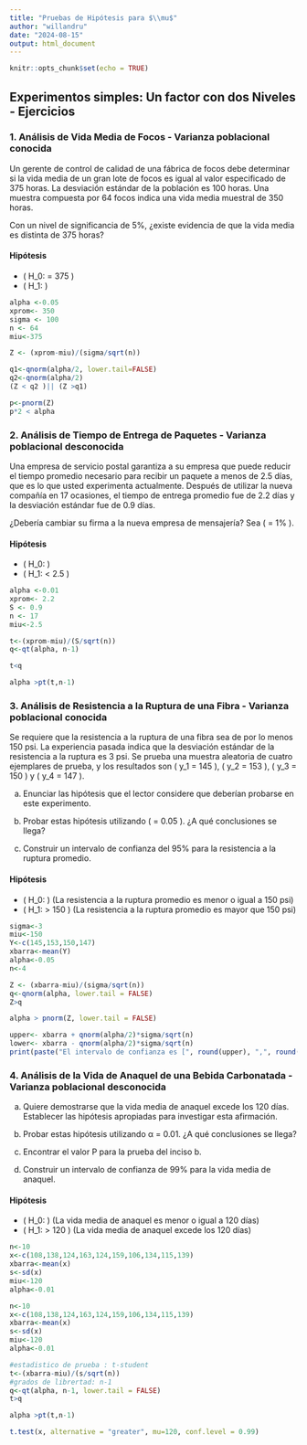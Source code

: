 ```yaml
---
title: "Pruebas de Hipótesis para $\\mu$"
author: "willandru"
date: "2024-08-15"
output: html_document
---
```


```r
knitr::opts_chunk$set(echo = TRUE)
```

## Experimentos simples: Un factor con dos Niveles - Ejercicios


### 1. Análisis de Vida Media de Focos - Varianza poblacional conocida

Un gerente de control de calidad de una fábrica de focos debe determinar si la vida media de un gran lote de focos es igual al valor especificado de 375 horas. La desviación estándar de la población es 100 horas. Una muestra compuesta por 64 focos indica una vida media muestral de 350 horas.

Con un nivel de significancia de 5%, ¿existe evidencia de que la vida media es distinta de 375 horas?

#### Hipótesis

- \( H_0: \mu = 375 \)
- \( H_1: \mu \neq 375 \)


```r
alpha <-0.05
xprom<- 350
sigma <- 100
n <- 64
miu<-375

Z <- (xprom-miu)/(sigma/sqrt(n))

q1<-qnorm(alpha/2, lower.tail=FALSE)
q2<-qnorm(alpha/2)
(Z < q2 )|| (Z >q1)

```

```r
p<-pnorm(Z)
p*2 < alpha
```

### 2. Análisis de Tiempo de Entrega de Paquetes - Varianza poblacional desconocida

Una empresa de servicio postal garantiza a su empresa que puede reducir el tiempo promedio necesario para recibir un paquete a menos de 2.5 días, que es lo que usted experimenta actualmente. Después de utilizar la nueva compañía en 17 ocasiones, el tiempo de entrega promedio fue de 2.2 días y la desviación estándar fue de 0.9 días. 

¿Debería cambiar su firma a la nueva empresa de mensajería? Sea \( \alpha = 1\% \).

#### Hipótesis

- \( H_0: \mu \geq 2.5 \)
- \( H_1: \mu < 2.5 \)


```r
alpha <-0.01
xprom<- 2.2
S <- 0.9
n <- 17
miu<-2.5

t<-(xprom-miu)/(S/sqrt(n))
q<-qt(alpha, n-1)

t<q
```
```r
alpha >pt(t,n-1)
```

### 3. Análisis de Resistencia a la Ruptura de una Fibra - Varianza poblacional conocida
 
Se requiere que la resistencia a la ruptura de una fibra sea de por lo menos 150 psi. La experiencia pasada indica que la desviación estándar de la resistencia a la ruptura es 3 psi. Se prueba una muestra aleatoria de cuatro ejemplares de prueba, y los resultados son \( y_1 = 145 \), \( y_2 = 153 \), \( y_3 = 150 \) y \( y_4 = 147 \).

a) Enunciar las hipótesis que el lector considere que deberían probarse en este experimento.

b) Probar estas hipótesis utilizando \( \alpha = 0.05 \). ¿A qué conclusiones se llega?

c) Construir un intervalo de confianza del 95% para la resistencia a la ruptura promedio.

#### Hipótesis

- \( H_0: \mu \leq 150 \) (La resistencia a la ruptura promedio es menor o igual a 150 psi)
- \( H_1: \mu > 150 \) (La resistencia a la ruptura promedio es mayor que 150 psi)

```r
sigma<-3
miu<-150
Y<-c(145,153,150,147)
xbarra<-mean(Y)
alpha<-0.05
n<-4

Z <- (xbarra-miu)/(sigma/sqrt(n))
q<-qnorm(alpha, lower.tail = FALSE)
Z>q
```
```r
alpha > pnorm(Z, lower.tail = FALSE)
```
```r
upper<- xbarra + qnorm(alpha/2)*sigma/sqrt(n)
lower<- xbarra - qnorm(alpha/2)*sigma/sqrt(n)
print(paste("El intervalo de confianza es [", round(upper), ",", round(lower),"]"))
```

### 4. Análisis de la Vida de Anaquel de una Bebida Carbonatada - Varianza poblacional desconocida

a) Quiere demostrarse que la vida media de anaquel excede los 120 días. Establecer las hipótesis apropiadas para investigar esta afirmación.

b) Probar estas hipótesis utilizando α = 0.01. ¿A qué conclusiones se llega?

c) Encontrar el valor P para la prueba del inciso b.

d) Construir un intervalo de confianza de 99% para la vida media de anaquel.

#### Hipótesis

- \( H_0: \mu \leq 120 \) (La vida media de anaquel es menor o igual a 120 días)
- \( H_1: \mu > 120 \) (La vida media de anaquel excede los 120 días)

```r
n<-10
x<-c(108,138,124,163,124,159,106,134,115,139)
xbarra<-mean(x)
s<-sd(x)
miu<-120
alpha<-0.01
```
```r
n<-10
x<-c(108,138,124,163,124,159,106,134,115,139)
xbarra<-mean(x)
s<-sd(x)
miu<-120
alpha<-0.01

#estadistico de prueba : t-student
t<-(xbarra-miu)/(s/sqrt(n))
#grados de librertad: n-1
q<-qt(alpha, n-1, lower.tail = FALSE)
t>q
```

```r
alpha >pt(t,n-1)
```

```r
t.test(x, alternative = "greater", mu=120, conf.level = 0.99)
```
